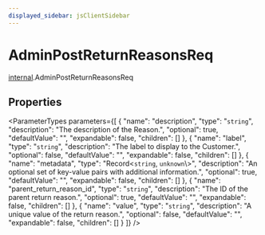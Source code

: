 ```yaml
---
displayed_sidebar: jsClientSidebar
---
```



# AdminPostReturnReasonsReq

[internal](../../modules/internal.mdx).AdminPostReturnReasonsReq

## Properties

<ParameterTypes parameters={[
  {
    "name": "description",
    "type": "`string`",
    "description": "The description of the Reason.",
    "optional": true,
    "defaultValue": "",
    "expandable": false,
    "children": []
  },
  {
    "name": "label",
    "type": "`string`",
    "description": "The label to display to the Customer.",
    "optional": false,
    "defaultValue": "",
    "expandable": false,
    "children": []
  },
  {
    "name": "metadata",
    "type": "Record<`string`, `unknown`\\>",
    "description": "An optional set of key-value pairs with additional information.",
    "optional": true,
    "defaultValue": "",
    "expandable": false,
    "children": []
  },
  {
    "name": "parent_return_reason_id",
    "type": "`string`",
    "description": "The ID of the parent return reason.",
    "optional": true,
    "defaultValue": "",
    "expandable": false,
    "children": []
  },
  {
    "name": "value",
    "type": "`string`",
    "description": "A unique value of the return reason.",
    "optional": false,
    "defaultValue": "",
    "expandable": false,
    "children": []
  }
]} />
